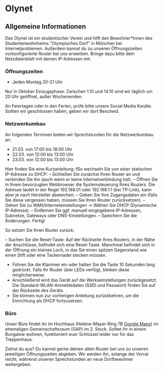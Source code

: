 
# Olynet

## Allgemeine Informationen

Das Olynet ist ein studentischer Verein und hilft den Bewohner\*Innen des
Studentenwohnheims "Olympisches Dorf" in München bei Internetproblemen.
Außerdem kannst du zu unseren Öffnungszeiten vorkonfigurierte Router bei uns
erwerben. Bringe dazu bitte dein Netzdatenblatt mit deinen IP-Adressen mit.

### Öffnungszeiten

- Jeden Montag 20-21 Uhr

Nur in Oktober Einzugsphase: Zwischen 1.10 und 14.10 sind wir täglich um 20 Uhr geöffnet, außer Wochenenden.

An Feiertagen oder in den Ferien, prüfe bitte unsere Social Media Kanäle.
Sollten wir geschlossen haben, geben wir dort Bescheid.

### Netzwerkumbau

An folgenden Terminen bieten wir Sprechstunden für die Netzwerkumbau an:
- 21.03. von 17:00 bis 18:00 Uhr
- 22.03. von 12:00 bis 13:00 Uhr
- 23.03. von 12:00 bis 13:00 Uhr

Hier finden Sie eine Kurzanleitung:
fSo wechseln Sie von einer statischen IP-Adresse zu DHCP:
– Schließen Sie zunächst Ihren Router an und verbinden Sie ihn (auch wenn er keine Internetverbindung hat).
– Öffnen Sie in Ihrem bevorzugten Webbrowser die Systemsteuerung Ihres Routers. Die Adresse lautet in der Regel 192.168.01 oder 192.168.1.1 (bei TP-Link), kann aber je nach Hersteller abweichen.
– Geben Sie Ihre Zugangsdaten ein (falls Sie diese vergessen haben, müssen Sie Ihren Router zurücksetzen).
– Gehen Sie zu WAN/Interneteinstellungen -> Wählen Sie DHCP (Dynamische IP-Adresse).
– Entfernen Sie ggf. manuell eingegebene IP-Adressen, Subnetze, Gateways oder DNS-Einstellungen.
– Speichern Sie die Änderungen. Fertig!

So setzen Sie Ihren Router zurück:

– Suchen Sie die Reset-Taste: Auf der Rückseite Ihres Routers, in der Nähe der Anschlüsse, befindet sich eine Reset-Taste. Manchmal befindet sich in der Öffnung ein kleines Loch, in das Sie einen spitzen Gegenstand wie einen Stift oder eine Tackernadel stecken müssen.
- Führen Sie die Klammer ein oder halten Sie die Taste 10 Sekunden lang gedrückt. Falls Ihr Router über LEDs verfügt, blinken diese möglicherweise.
- Anschließend wird das Gerät auf die Werkseinstellungen zurückgesetzt. Die Standard-WLAN-Anmeldedaten (SSID und Passwort) finden Sie auf der Rückseite des Geräts.
- Sie können nun zur vorherigen Anleitung zurückkehren, um die Einrichtung als DHCP fortzusetzen.

### Büro

Unser Büro findet ihr im Hochhaus (Helene-Mayer-Ring 7B [Google Maps](https://g.page/r/CYubh5FnTtN0EBI/)) im ehemaligen
Gemeinschaftsraum (GAP) im 2. Stock. Solltet ihr in einem Bungalow wohnen,
funktioniert euer Schlüssel leider nur für das Treppenhaus.

<Callout type="info" emoji="♻️"> 
    Ziehst du aus? Du kannst gerne deinen alten Router bei uns zu unseren jeweiligen 
    Öffnungszeiten abgeben. Wir werden ihn, solange der Vorrat reicht, während 
    unseren Sprechstunden an neue Dorfbewohner weitergeben.
</Callout>
